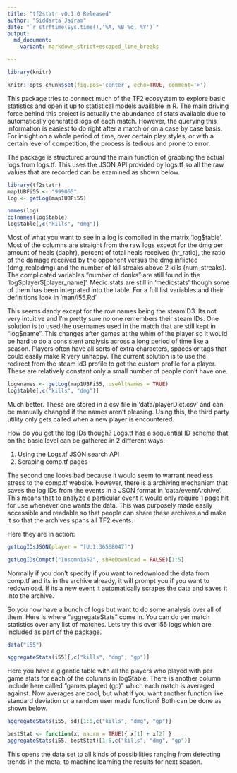 ```yaml
---
title: "tf2statr v0.1.0 Released"
author: "Siddarta Jairam"
date: "`r strftime(Sys.time(),'%A, %B %d, %Y')`"
output:
  md_document:
    variant: markdown_strict+escaped_line_breaks

---
```


```r
library(knitr)

knitr::opts_chunk$set(fig.pos='center', echo=TRUE, comment='>')

```

This package tries to connect much of the TF2 ecosystem to explore basic statistics and open it up to statistical models available in R. The main driving force behind this project is actually the abundance of stats available due to automatically generated logs of each match. However, the
querying this information is easiest to do right after a match or on a case by case basis. For insight on a whole period of time, over certain play styles, or with a certain level of competition, the process is tedious and prone to error.

The package is structured around the main function of grabbing the actual logs from logs.tf. This uses the JSON API provided by logs.tf so all the raw values that are recorded can be examined as shown below.

```r
library(tf2statr)
map1UBFi55 <- "999065"
log <- getLog(map1UBFi55)

names(log)
colnames(log$table)
log$table[,c("kills", "dmg")]
```

Most of what you want to see in a log is compiled in the matrix 'log\$table'. Most of the columns are straight from the raw logs except for the dmg per amount of heals (daphr), percent of total heals received (hr_ratio), the ratio of the damage received by the opponent versus the dmg inflicted (dmg_realpdmg) and the number of kill streaks above 2 kills (num_streaks). The complicated variables "number of donks" are still found in the 'log\$player\$[player_name]'. Medic stats are still in 'medicstats' though some of them has been integrated into the table. For a full list variables and their definitions look in 'man/i55.Rd'

This seems dandy except for the row names being the steamID3. Its not very intuitive and I'm pretty sure no one remembers their steam IDs. One solution is to used the usernames used in the match that are still kept in "log\$name". This changes after games at the whim of the player so it would be hard to do a consistent analysis across a long period of time like a season. Players often have all sorts of extra characters, spaces or tags that could easily make R very unhappy. The current solution is to use the redirect from the steam id3 profile to get the custom profile for a player. These are relatively constant only a small number of people don't have one.

```r
logwnames <- getLog(map1UBFi55, useAltNames = TRUE)
log$table[,c("kills", "dmg")]

```

Much better. These are stored in a csv file in 'data/playerDict.csv' and can be manually changed if the names aren't pleasing. Using this, the third party utility only gets called when a new player is encountered.

How do you get the log IDs though? Logs.tf has a sequential ID scheme that on the basic level can be gathered in 2 different ways:

1. Using the Logs.tf JSON search API
2. Scraping comp.tf pages

The second one looks bad because it would seem to warrant needless stress to the comp.tf website. However, there is a archiving mechanism that saves the log IDs from the events in a JSON format in 'data/eventArchive'. This means that to analyze a particular event it would only require 1 page hit for use whenever one wants the data. This was purposely made easily accessible and readable so that people can share these archives and make it so that the archives spans all TF2 events.

Here they are in action:

```r
getLogIDsJSON(player = "[U:1:36568047]")

getLogIDsComptf("Insomnia52", shReDownload = FALSE)[1:5]

```
Normally if you don't specify if you want to redownload the data from comp.tf and its in the archive already, it will prompt you if you want to redownload. If its a new event it automatically scrapes the data and saves it into the archive.

So you now have a bunch of logs but want to do some analysis over all of them. Here is where "aggregateStats" come in. You can do per match statistics over any list of matches. Lets try this over i55 logs which are included as part of the package.

```r
data("i55")

aggregateStats(i55)[,c("kills", "dmg", "gp")]
```

Here you have a gigantic table with all the players who played with per game stats for each of the columns in log\$table. There is another column include here called "games played (gp)" which each match is averaged against. Now averages are cool, but what if you want another function like standard deviation or a random user made function? Both can be done as shown below.


```r

aggregateStats(i55, sd)[1:5,c("kills", "dmg", "gp")]

bestStat <- function(x, na.rm = TRUE){ x[1] + x[2] }
aggregateStats(i55, bestStat)[1:5,c("kills", "dmg", "gp")]
```

This opens the data set to all kinds of possibilities ranging from detecting trends in the meta, to machine learning the results for next season.
